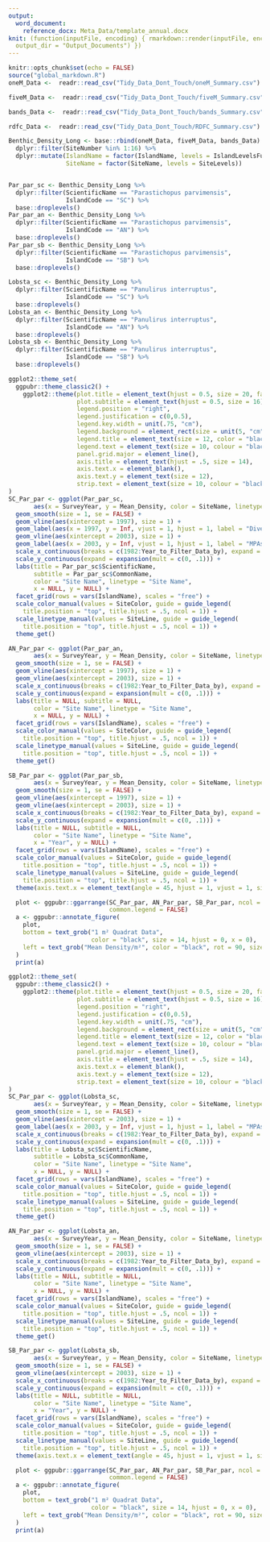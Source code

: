 ```yaml
---
output: 
  word_document:
    reference_docx: Meta_Data/template_annual.docx
knit: (function(inputFile, encoding) { rmarkdown::render(inputFile, encoding = encoding,
  output_dir = "Output_Documents") })
---
```

```r
knitr::opts_chunk$set(echo = FALSE)
source("global_markdown.R")
oneM_Data <-  readr::read_csv("Tidy_Data_Dont_Touch/oneM_Summary.csv")

fiveM_Data <-  readr::read_csv("Tidy_Data_Dont_Touch/fiveM_Summary.csv")

bands_Data <-  readr::read_csv("Tidy_Data_Dont_Touch/bands_Summary.csv")

rdfc_Data <-  readr::read_csv("Tidy_Data_Dont_Touch/RDFC_Summary.csv")

Benthic_Density_Long <- base::rbind(oneM_Data, fiveM_Data, bands_Data) %>% 
  dplyr::filter(SiteNumber %in% 1:16) %>% 
  dplyr::mutate(IslandName = factor(IslandName, levels = IslandLevelsFull),
                SiteName = factor(SiteName, levels = SiteLevels))


Par_par_sc <- Benthic_Density_Long %>% 
  dplyr::filter(ScientificName == "Parastichopus parvimensis",
                IslandCode == "SC") %>% 
  base::droplevels()
Par_par_an <- Benthic_Density_Long %>% 
  dplyr::filter(ScientificName == "Parastichopus parvimensis",
                IslandCode == "AN") %>% 
  base::droplevels()
Par_par_sb <- Benthic_Density_Long %>% 
  dplyr::filter(ScientificName == "Parastichopus parvimensis",
                IslandCode == "SB") %>% 
  base::droplevels()

Lobsta_sc <- Benthic_Density_Long %>% 
  dplyr::filter(ScientificName == "Panulirus interruptus",
                IslandCode == "SC") %>% 
  base::droplevels()
Lobsta_an <- Benthic_Density_Long %>% 
  dplyr::filter(ScientificName == "Panulirus interruptus",
                IslandCode == "AN") %>% 
  base::droplevels()
Lobsta_sb <- Benthic_Density_Long %>% 
  dplyr::filter(ScientificName == "Panulirus interruptus",
                IslandCode == "SB") %>% 
  base::droplevels()
```

```r
ggplot2::theme_set(
  ggpubr::theme_classic2() +
    ggplot2::theme(plot.title = element_text(hjust = 0.5, size = 20, face = "italic"),
                   plot.subtitle = element_text(hjust = 0.5, size = 16),
                   legend.position = "right",
                   legend.justification = c(0,0.5),
                   legend.key.width = unit(.75, "cm"),
                   legend.background = element_rect(size = unit(5, "cm")),
                   legend.title = element_text(size = 12, color = "black"),
                   legend.text = element_text(size = 10, colour = "black"),
                   panel.grid.major = element_line(),
                   axis.title = element_text(hjust = .5, size = 14),
                   axis.text.x = element_blank(),
                   axis.text.y = element_text(size = 12),
                   strip.text = element_text(size = 10, colour = "black", angle = 90))
)
SC_Par_par <- ggplot(Par_par_sc,
       aes(x = SurveyYear, y = Mean_Density, color = SiteName, linetype = SiteName)) + 
  geom_smooth(size = 1, se = FALSE) +
  geom_vline(aes(xintercept = 1997), size = 1) +
  geom_label(aes(x = 1997, y = Inf, vjust = 1, hjust = 1, label = "Dive Fishery Begins"), color = "black") +
  geom_vline(aes(xintercept = 2003), size = 1) +
  geom_label(aes(x = 2003, y = Inf, vjust = 1, hjust = 1, label = "MPAs Created"), color = "black") +
  scale_x_continuous(breaks = c(1982:Year_to_Filter_Data_by), expand = c(0,0)) +
  scale_y_continuous(expand = expansion(mult = c(0, .1))) +
  labs(title = Par_par_sc$ScientificName,  
       subtitle = Par_par_sc$CommonName,
       color = "Site Name", linetype = "Site Name",
       x = NULL, y = NULL) +
  facet_grid(rows = vars(IslandName), scales = "free") +
  scale_color_manual(values = SiteColor, guide = guide_legend(
    title.position = "top", title.hjust = .5, ncol = 1)) +
  scale_linetype_manual(values = SiteLine, guide = guide_legend(
    title.position = "top", title.hjust = .5, ncol = 1)) +
  theme_get()

AN_Par_par <- ggplot(Par_par_an,
       aes(x = SurveyYear, y = Mean_Density, color = SiteName, linetype = SiteName)) + 
  geom_smooth(size = 1, se = FALSE) +
  geom_vline(aes(xintercept = 1997), size = 1) +
  geom_vline(aes(xintercept = 2003), size = 1) +
  scale_x_continuous(breaks = c(1982:Year_to_Filter_Data_by), expand = c(0,0)) +
  scale_y_continuous(expand = expansion(mult = c(0, .1))) +
  labs(title = NULL, subtitle = NULL,
       color = "Site Name", linetype = "Site Name",
       x = NULL, y = NULL) +
  facet_grid(rows = vars(IslandName), scales = "free") +
  scale_color_manual(values = SiteColor, guide = guide_legend(
    title.position = "top", title.hjust = .5, ncol = 1)) +
  scale_linetype_manual(values = SiteLine, guide = guide_legend(
    title.position = "top", title.hjust = .5, ncol = 1)) +
  theme_get()

SB_Par_par <- ggplot(Par_par_sb,
       aes(x = SurveyYear, y = Mean_Density, color = SiteName, linetype = SiteName)) + 
  geom_smooth(size = 1, se = FALSE) +
  geom_vline(aes(xintercept = 1997), size = 1) +
  geom_vline(aes(xintercept = 2003), size = 1) +
  scale_x_continuous(breaks = c(1982:Year_to_Filter_Data_by), expand = c(0,0)) +
  scale_y_continuous(expand = expansion(mult = c(0, .1))) +
  labs(title = NULL, subtitle = NULL,
       color = "Site Name", linetype = "Site Name",
       x = "Year", y = NULL) +
  facet_grid(rows = vars(IslandName), scales = "free") +
  scale_color_manual(values = SiteColor, guide = guide_legend(
    title.position = "top", title.hjust = .5, ncol = 1)) +
  scale_linetype_manual(values = SiteLine, guide = guide_legend(
    title.position = "top", title.hjust = .5, ncol = 1)) +
  theme(axis.text.x = element_text(angle = 45, hjust = 1, vjust = 1, size = 12))

  plot <- ggpubr::ggarrange(SC_Par_par, AN_Par_par, SB_Par_par, ncol = 1, align = "v", heights = c(2,1.5,1.9),
                            common.legend = FALSE)
  a <- ggpubr::annotate_figure(
    plot,
    bottom = text_grob("1 m² Quadrat Data",
                       color = "black", size = 14, hjust = 0, x = 0),
    left = text_grob("Mean Density/m²", color = "black", rot = 90, size = 18)
  )
  print(a)

```
```r
ggplot2::theme_set(
  ggpubr::theme_classic2() +
    ggplot2::theme(plot.title = element_text(hjust = 0.5, size = 20, face = "italic"),
                   plot.subtitle = element_text(hjust = 0.5, size = 16),
                   legend.position = "right",
                   legend.justification = c(0,0.5),
                   legend.key.width = unit(.75, "cm"),
                   legend.background = element_rect(size = unit(5, "cm")),
                   legend.title = element_text(size = 12, color = "black"),
                   legend.text = element_text(size = 10, colour = "black"),
                   panel.grid.major = element_line(),
                   axis.title = element_text(hjust = .5, size = 14),
                   axis.text.x = element_blank(),
                   axis.text.y = element_text(size = 12),
                   strip.text = element_text(size = 10, colour = "black", angle = 90))
)
SC_Par_par <- ggplot(Lobsta_sc,
       aes(x = SurveyYear, y = Mean_Density, color = SiteName, linetype = SiteName)) + 
  geom_smooth(size = 1, se = FALSE) +
  geom_vline(aes(xintercept = 2003), size = 1) +
  geom_label(aes(x = 2003, y = Inf, vjust = 1, hjust = 1, label = "MPAs Created"), color = "black") +
  scale_x_continuous(breaks = c(1982:Year_to_Filter_Data_by), expand = c(0,0)) +
  scale_y_continuous(expand = expansion(mult = c(0, .1))) +
  labs(title = Lobsta_sc$ScientificName,  
       subtitle = Lobsta_sc$CommonName,
       color = "Site Name", linetype = "Site Name",
       x = NULL, y = NULL) +
  facet_grid(rows = vars(IslandName), scales = "free") +
  scale_color_manual(values = SiteColor, guide = guide_legend(
    title.position = "top", title.hjust = .5, ncol = 1)) +
  scale_linetype_manual(values = SiteLine, guide = guide_legend(
    title.position = "top", title.hjust = .5, ncol = 1)) +
  theme_get()

AN_Par_par <- ggplot(Lobsta_an,
       aes(x = SurveyYear, y = Mean_Density, color = SiteName, linetype = SiteName)) + 
  geom_smooth(size = 1, se = FALSE) +
  geom_vline(aes(xintercept = 2003), size = 1) +
  scale_x_continuous(breaks = c(1982:Year_to_Filter_Data_by), expand = c(0,0)) +
  scale_y_continuous(expand = expansion(mult = c(0, .1))) +
  labs(title = NULL, subtitle = NULL,
       color = "Site Name", linetype = "Site Name",
       x = NULL, y = NULL) +
  facet_grid(rows = vars(IslandName), scales = "free") +
  scale_color_manual(values = SiteColor, guide = guide_legend(
    title.position = "top", title.hjust = .5, ncol = 1)) +
  scale_linetype_manual(values = SiteLine, guide = guide_legend(
    title.position = "top", title.hjust = .5, ncol = 1)) +
  theme_get()

SB_Par_par <- ggplot(Lobsta_sb,
       aes(x = SurveyYear, y = Mean_Density, color = SiteName, linetype = SiteName)) + 
  geom_smooth(size = 1, se = FALSE) +
  geom_vline(aes(xintercept = 2003), size = 1) +
  scale_x_continuous(breaks = c(1982:Year_to_Filter_Data_by), expand = c(0,0)) +
  scale_y_continuous(expand = expansion(mult = c(0, .1))) +
  labs(title = NULL, subtitle = NULL,
       color = "Site Name", linetype = "Site Name",
       x = "Year", y = NULL) +
  facet_grid(rows = vars(IslandName), scales = "free") +
  scale_color_manual(values = SiteColor, guide = guide_legend(
    title.position = "top", title.hjust = .5, ncol = 1)) +
  scale_linetype_manual(values = SiteLine, guide = guide_legend(
    title.position = "top", title.hjust = .5, ncol = 1)) +
  theme(axis.text.x = element_text(angle = 45, hjust = 1, vjust = 1, size = 12))

  plot <- ggpubr::ggarrange(SC_Par_par, AN_Par_par, SB_Par_par, ncol = 1, align = "v", heights = c(2,1.5,1.9),
                            common.legend = FALSE)
  a <- ggpubr::annotate_figure(
    plot,
    bottom = text_grob("1 m² Quadrat Data",
                       color = "black", size = 14, hjust = 0, x = 0),
    left = text_grob("Mean Density/m²", color = "black", rot = 90, size = 18)
  )
  print(a)

```
